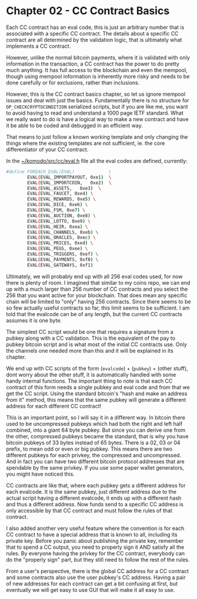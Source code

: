 
# Chapter 02 - CC Contract Basics

Each CC contract has an eval code, this is just an arbitrary number that is associated with a specific CC contract. The details about a specific CC contract are all determined by the validation logic, that is ultimately what implements a CC contract.

However, unlike the normal bitcoin payments, where it is validated with only information in the transaction, a CC contract has the power to do pretty much anything. It has full access to the blockchain and even the mempool, though using mempool information is inherently more risky and needs to be done carefully or for exclusions, rather than inclusions.

However, this is the CC contract basics chapter, so let us ignore mempool issues and deal with just the basics. Fundamentally there is no structure for `OP_CHECKCRYPTOCONDITION` serialized scripts, but if you are like me, you want to avoid having to read and understand a 1000 page IETF standard. What we really want to do is have a logical way to make a new contract and have it be able to be coded and debugged in an efficient way.

That means to just follow a known working template and only changing the things where the existing templates are not sufficient, ie. the core differentiator of your CC contract.

In the [~/komodo/src/cc/eval.h](https://github.com/jl777/komodo/tree/jl777/src/cc/eval.h) file all the eval codes are defined, currently:

```bash
#define FOREACH_EVAL(EVAL)             \
        EVAL(EVAL_IMPORTPAYOUT, 0xe1)  \
        EVAL(EVAL_IMPORTCOIN,   0xe2)  \
        EVAL(EVAL_ASSETS,   0xe3)  \
        EVAL(EVAL_FAUCET, 0xe4) \
        EVAL(EVAL_REWARDS, 0xe5) \
        EVAL(EVAL_DICE, 0xe6) \
        EVAL(EVAL_FSM, 0xe7) \
        EVAL(EVAL_AUCTION, 0xe8) \
        EVAL(EVAL_LOTTO, 0xe9) \
        EVAL(EVAL_HEIR, 0xea) \
        EVAL(EVAL_CHANNELS, 0xeb) \
        EVAL(EVAL_ORACLES, 0xec) \
        EVAL(EVAL_PRICES, 0xed) \
        EVAL(EVAL_PEGS, 0xee) \
        EVAL(EVAL_TRIGGERS, 0xef) \
        EVAL(EVAL_PAYMENTS, 0xf0) \
        EVAL(EVAL_GATEWAYS, 0xf1)
```

Ultimately, we will probably end up with all 256 eval codes used, for now there is plenty of room. I imagined that similar to my coins repo, we can end up with a much larger than 256 number of CC contracts and you select the 256 that you want active for your blockchain. That does mean any specific chain will be limited to "only" having 256 contracts. Since there seems to be so few actually useful contracts so far, this limit seems to be sufficient. I am told that the evalcode can be of any length, but the current CC contracts assumes it is one byte.

The simplest CC script would be one that requires a signature from a pubkey along with a CC validation. This is the equivalent of the pay to pubkey bitcoin script and is what most of the initial CC contracts use. Only the channels one needed more than this and it will be explained in its chapter.

We end up with CC scripts of the form (`evalcode`) + (`pubkey`) + (other stuff), dont worry about the other stuff, it is automatically handled with some handy internal functions. The important thing to note is that each CC contract of this form needs a single pubkey and eval code and from that we get the CC script. Using the standard bitcoin's "hash and make an address from it" method, this means that the same pubkey will generate a different address for each different CC contract!

This is an important point, so I will say it in a different way. In bitcoin there used to be uncompressed pubkeys which had both the right and left half combined, into a giant 64 byte pubkey. But since you can derive one from the other, compressed pubkeys became the standard, that is why you have bitcoin pubkeys of 33 bytes instead of 65 bytes. There is a 02, 03 or 04 prefix, to mean odd or even or big pubkey. This means there are two different pubkeys for each privkey, the compressed and uncompressed. And in fact you can have two different bitcoin protocol addresses that are spendable by the same privkey. If you use some paper wallet generators, you might have noticed this.

CC contracts are like that, where each pubkey gets a different address for each evalcode. It is the same pubkey, just different address due to the actual script having a different evalcode, it ends up with a different hash and thus a different address. Now funds send to a specific CC address is only accessible by that CC contract and must follow the rules of that contract.

I also added another very useful feature where the convention is for each CC contract to have a special address that is known to all, including its private key. Before you panic about publishing the private key, remember that to spend a CC output, you need to properly sign it AND satisfy all the rules. By everyone having the privkey for the CC contract, everybody can do the "properly sign" part, but they still need to follow the rest of the rules.

From a user's perspective, there is the global CC address for a CC contract and some contracts also use the user pubkey's CC address. Having a pair of new addresses for each contract can get a bit confusing at first, but eventually we will get easy to use GUI that will make it all easy to use.
